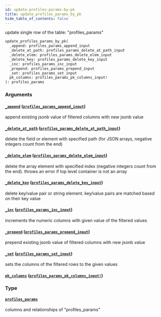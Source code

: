 ```yaml
---
id: update-profiles-params-by-pk
title: update_profiles_params_by_pk
hide_table_of_contents: false
---
```


update single row of the table: "profiles_params"

```graphql
update_profiles_params_by_pk(
  _append: profiles_params_append_input
  _delete_at_path: profiles_params_delete_at_path_input
  _delete_elem: profiles_params_delete_elem_input
  _delete_key: profiles_params_delete_key_input
  _inc: profiles_params_inc_input
  _prepend: profiles_params_prepend_input
  _set: profiles_params_set_input
  pk_columns: profiles_params_pk_columns_input!
): profiles_params
```

### Arguments

#### [`_append`](#) ([`profiles_params_append_input`](../inputs/profiles-params-append-input))

append existing jsonb value of filtered columns with new jsonb value

#### [`_delete_at_path`](#) ([`profiles_params_delete_at_path_input`](../inputs/profiles-params-delete-at-path-input))

delete the field or element with specified path (for JSON arrays, negative integers count from the end)

#### [`_delete_elem`](#) ([`profiles_params_delete_elem_input`](../inputs/profiles-params-delete-elem-input))

delete the array element with specified index (negative integers count from the end). throws an error if top level container is not an array

#### [`_delete_key`](#) ([`profiles_params_delete_key_input`](../inputs/profiles-params-delete-key-input))

delete key/value pair or string element. key/value pairs are matched based on their key value

#### [`_inc`](#) ([`profiles_params_inc_input`](../inputs/profiles-params-inc-input))

increments the numeric columns with given value of the filtered values

#### [`_prepend`](#) ([`profiles_params_prepend_input`](../inputs/profiles-params-prepend-input))

prepend existing jsonb value of filtered columns with new jsonb value

#### [`_set`](#) ([`profiles_params_set_input`](../inputs/profiles-params-set-input))

sets the columns of the filtered rows to the given values

#### [`pk_columns`](#) ([`profiles_params_pk_columns_input!`](../inputs/profiles-params-pk-columns-input))

### Type

#### [`profiles_params`](../objects/profiles-params)

columns and relationships of "profiles_params"
